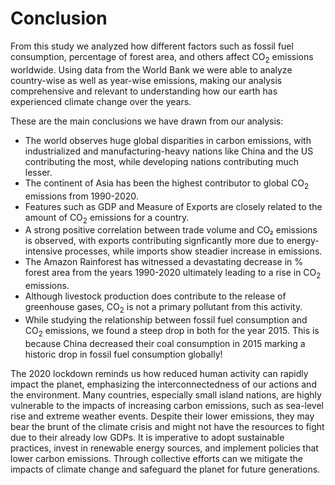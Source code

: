 # Conclusion

From this study we analyzed how different factors such as fossil fuel consumption, percentage of forest area, and others affect CO<sub>2</sub> emissions worldwide. Using data from the World Bank we were able to analyze country-wise as well as year-wise emissions, making our analysis comprehensive and relevant to understanding how our earth has experienced climate change over the years.

These are the main conclusions we have drawn from our analysis:

- The world observes huge global disparities in carbon emissions, with industrialized and manufacturing-heavy nations like China and the US contributing the most, while developing nations contributing much lesser.
- The continent of Asia has been the highest contributor to global CO<sub>2</sub> emissions from 1990-2020.
- Features such as GDP and Measure of Exports are closely related to the amount of CO<sub>2</sub> emissions for a country.
- A strong positive correlation between trade volume and CO₂ emissions is observed, with exports contributing signficantly more due to energy-intensive processes, while imports show steadier increase in emissions.
- The Amazon Rainforest has witnessed a devastating decrease in % forest area from the years 1990-2020 ultimately leading to a rise in CO<sub>2</sub> emissions.
- Although livestock production does contribute to the release of greenhouse gases, CO<sub>2</sub> is not a primary pollutant from this activity.
- While studying the relationship between fossil fuel consumption and CO<sub>2</sub> emissions, we found a steep drop in both for the year 2015. This is because China decreased their coal consumption in 2015 marking a historic drop in fossil fuel consumption globally!


The 2020 lockdown reminds us how reduced human activity can rapidly impact the planet, emphasizing the interconnectedness of our actions and the environment. Many countries, especially small island nations, are highly vulnerable to the impacts of increasing carbon emissions, such as sea-level rise and extreme weather events. Despite their lower emissions, they may bear the brunt of the climate crisis and might not have the resources to fight due to their already low GDPs. It is imperative to adopt sustainable practices, invest in renewable energy sources, and implement policies that lower carbon emissions. Through collective efforts can we mitigate the impacts of climate change and safeguard the planet for future generations.
